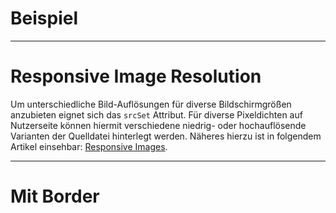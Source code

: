 # Beispiel

<LiveCodeEditor />

---

# Responsive Image Resolution

Um unterschiedliche Bild-Auflösungen für diverse Bildschirmgrößen anzubieten
eignet sich das `srcSet` Attribut. Für diverse Pixeldichten auf Nutzerseite
können hiermit verschiedene niedrig- oder hochauflösende Varianten der
Quelldatei hinterlegt werden. Näheres hierzu ist in folgendem Artikel einsehbar:
[Responsive Images](https://developer.mozilla.org/en-US/docs/Learn/HTML/Multimedia_and_embedding/Responsive_images#resolution_switching_same_size_different_resolutions:~:text=Resolution%20switching%3A%20Same%20size%2C%20different%20resolutions).

---

# Mit Border

<LiveCodeEditor example="border" />
